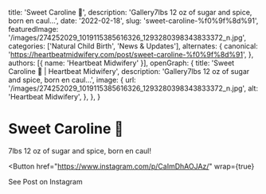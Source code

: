   title: 'Sweet Caroline 🍑',
  description: 'Gallery7lbs 12 oz of sugar and spice, born en caul...',
  date: '2022-02-18',
  slug: 'sweet-caroline-%f0%9f%8d%91',
  featuredImage: '/images/274252029_1019115385616326_1293280398343833372_n.jpg',
  categories: ['Natural Child Birth', 'News & Updates'],
  alternates: {
    canonical: 'https://heartbeatmidwifery.com/post/sweet-caroline-%f0%9f%8d%91',
  },
  authors: [{ name: 'Heartbeat Midwifery' }],
  openGraph: {
    title: 'Sweet Caroline 🍑 | Heartbeat Midwifery',
    description: 'Gallery7lbs 12 oz of sugar and spice, born en caul...',
    image: {
      url: '/images/274252029_1019115385616326_1293280398343833372_n.jpg',
      alt: 'Heartbeat Midwifery',
    },
  },
}


# Sweet Caroline 🍑

<Gallery>
  <GalleryItem
    src="/images/274252029_1019115385616326_1293280398343833372_n.jpg"
    size="large"
  />
</Gallery>

7lbs 12 oz of sugar and spice, born en caul!

<Button
  href="https://www.instagram.com/p/CaImDhAOJAz/"
  wrap={true}
>
  See Post on Instagram
</Button>
